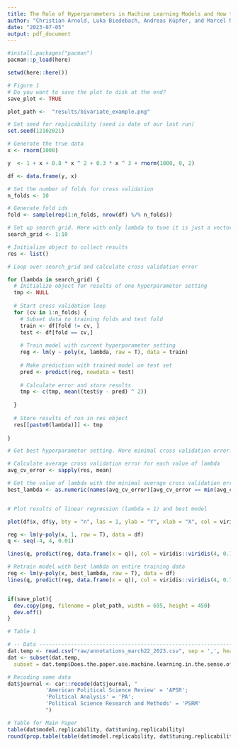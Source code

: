 ```yaml
---
title: The Role of Hyperparameters in Machine Learning Models and How to Tune Them (PSRM, 2023)
author: "Christian Arnold, Luka Biedebach, Andreas Küpfer, and Marcel Neunhoeffer"
date: "2023-07-05"
output: pdf_document
---
```


```r
#install.packages("pacman")
pacman::p_load(here)

setwd(here::here())
```


```r
# Figure 1
# Do you want to save the plot to disk at the end?
save_plot <- TRUE

plot_path <-  "results/bivariate_example.png"

# Set seed for replicability (seed is date of our last run)
set.seed(12102021)

# Generate the true data
x <- rnorm(1000)

y  <- 1 + x + 0.8 * x ^ 2 + 0.3 * x ^ 3 + rnorm(1000, 0, 2)

df <- data.frame(y, x)

# Set the number of folds for cross validation
n_folds <- 10

# Generate fold ids
fold <- sample(rep(1:n_folds, nrow(df) %/% n_folds))

# Set up search grid. Here with only lambda to tune it is just a vector
search_grid <- 1:10

# Initialize object to collect results
res <- list()

# Loop over search_grid and calculate cross validation error

for (lambda in search_grid) {
  # Initialize object for results of one hyperparameter setting
  tmp <- NULL
  
  # Start cross validation loop
  for (cv in 1:n_folds) {
    # Subset data to training folds and test fold
    train <- df[fold != cv, ]
    test <- df[fold == cv,]
    
    # Train model with current hyperparameter setting
    reg <- lm(y ~ poly(x, lambda, raw = T), data = train)
    
    # Make prediction with trained model on test set
    pred <- predict(reg, newdata = test)
    
    # Calculate error and store results
    tmp <- c(tmp, mean((test$y - pred) ^ 2))
    
  }
  
  # Store results of run in res object
  res[[paste0(lambda)]] <- tmp
  
}

# Get best hyperparameter setting. Here minimal cross validation error.

# Calculate average cross validation error for each value of lambda
avg_cv_error <- sapply(res, mean)

# Get the value of lambda with the minimal average cross validation error
best_lambda <- as.numeric(names(avg_cv_error)[avg_cv_error == min(avg_cv_error)])


# Plot results of linear regression (lambda = 1) and best model

plot(df$x, df$y, bty = "n", las = 1, ylab = "Y", xlab = "X", col = viridis::viridis(4, 0.4)[1], pch = 19, xlim = c(-4, 4), ylim = c(-6, 26))

reg <- lm(y~poly(x, 1, raw = T), data = df)
q <- seq(-4, 4, 0.01)

lines(q, predict(reg, data.frame(x = q)), col = viridis::viridis(4, 0.7)[2], lwd = 3)

# Retrain model with best lambda on entire training data
reg <- lm(y~poly(x, best_lambda, raw = T), data = df)
lines(q, predict(reg, data.frame(x = q)), col = viridis::viridis(4, 0.7)[3], lwd = 3)


if(save_plot){
  dev.copy(png, filename = plot_path, width = 695, height = 450)
  dev.off()
}
```


```r
# Table 1

# -- Data ---------------------------------------------------------------------- 
dat.temp <- read.csv("raw/annotations_march22_2023.csv", sep = ',', header = TRUE)
dat <- subset(dat.temp, 
  subset = dat.temp$Does.the.paper.use.machine.learning.in.the.sense.of.our.definition. == TRUE)

# Recoding some data 
dat$journal <- car::recode(dat$journal, "
            'American Political Science Review' = 'APSR';
            'Political Analysis' = 'PA';
            'Political Science Research and Methods' = 'PSRM'
            ")

# Table for Main Paper
table(dat$model.replicability, dat$tuning.replicability)
round(prop.table(table(dat$model.replicability, dat$tuning.replicability)), 4)*100
```


